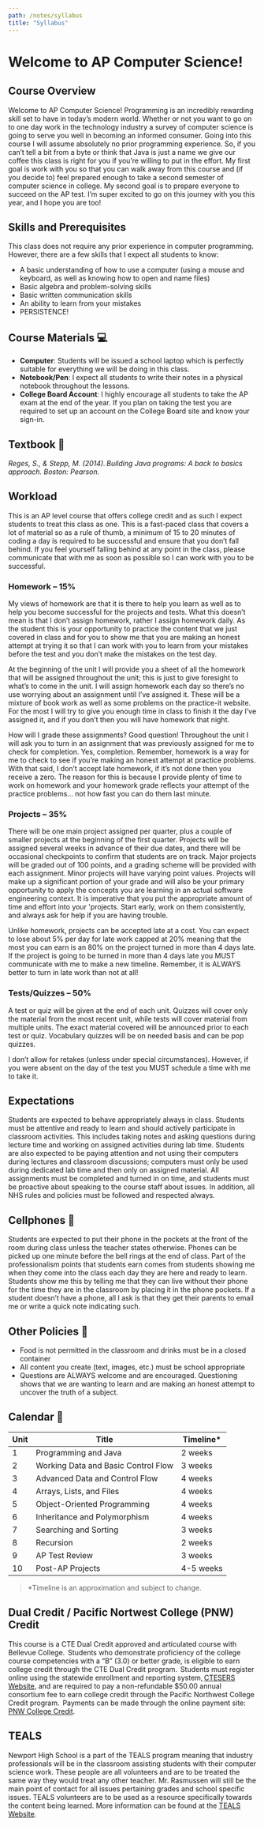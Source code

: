 ```yaml
---
path: /notes/syllabus
title: "Syllabus"
---
```


# Welcome to AP Computer Science!

## Course Overview

Welcome to AP Computer Science! Programming is an incredibly rewarding skill 
set to have in today’s modern world. Whether or not you want to go on to one 
day work in the technology industry a survey of computer science is going to 
serve you well in becoming an informed consumer. Going into this course I will 
assume absolutely no prior programming experience. So, if you can’t tell a 
bit from a byte or think that Java is just a name we give our coffee this class 
is right for you if you’re willing to put in the effort. My first goal is work 
with you so that you can walk away from this course and (if you decide to) feel 
prepared enough to take a second semester of computer science in college. 
My second goal is to prepare everyone to succeed on the AP test. I’m super 
excited to go on this journey with you this year, and I hope you are too! 

## Skills and Prerequisites 

This class does not require any prior experience in computer programming. 
However, there are a few skills that I expect all students to know: 

- A basic understanding of how to use a computer (using a mouse and keyboard, 
  as well as knowing how to open and name files) 
- Basic algebra and problem-solving skills 
- Basic written communication skills 
- An ability to learn from your mistakes  
- PERSISTENCE!  

## Course Materials :computer:

- **Computer**: Students will be issued a school laptop which is perfectly suitable 
  for everything we will be doing in this class.
- **Notebook/Pen**: I expect all students to write their notes in a physical 
  notebook throughout the lessons. 
- **College Board Account**: I highly encourage all students to take the AP exam 
  at the end of the year. If you plan on taking the test you are required to set 
  up an account on the College Board site and know your sign-in.  

## Textbook :book:

*Reges, S., & Stepp, M. (2014). Building Java programs: A back to basics approach. Boston: Pearson.*

## Workload

This is an AP level course that offers college credit and as such I expect students 
to treat this class as one. This is a fast-paced class that covers a lot of material 
so as a rule of thumb, a minimum of 15 to 20 minutes of coding a day is required to
be successful and ensure that you don’t fall behind. If you feel yourself falling 
behind at any point in the class, please communicate that with me as soon as 
possible so I can work with you to be successful.  

### Homework – 15% 

My views of homework are that it is there to help you learn as well as to help you 
become successful for the projects and tests. What this doesn’t mean is that I 
don’t assign homework, rather I assign homework daily. As the student this is 
your opportunity to practice the content that we just covered in class and for you 
to show me that you are making an honest attempt at trying it so that I can work 
with you to learn from your mistakes before the test and you don’t make the mistakes 
on the test day.  

At the beginning of the unit I will provide you a sheet of all the homework that 
will be assigned throughout the unit; this is just to give foresight to what’s to 
come in the unit. I will assign homework each day so there’s no use worrying about 
an assignment until I’ve assigned it. These will be a mixture of book work as well 
as some problems on the practice-it website. For the most I will try to give you 
enough time in class to finish it the day I’ve assigned it, and if you don’t then 
you will have homework that night.  

How will I grade these assignments? Good question! Throughout the unit I will ask 
you to turn in an assignment that was previously assigned for me to check for 
completion. Yes, completion. Remember, homework is a way for me to check to see if 
you’re making an honest attempt at practice problems. With that said, I don’t 
accept late homework, if it’s not done then you receive a zero. The reason for 
this is because I provide plenty of time to work on homework and your homework 
grade reflects your attempt of the practice problems… not how fast you can do them 
last minute.  

### Projects – 35% 

There will be one main project assigned per quarter, plus a couple of smaller 
projects at the beginning of the first quarter. Projects will be assigned several 
weeks in advance of their due dates, and there will be occasional checkpoints to 
confirm that students are on track. Major projects will be graded out of 100 
points, and a grading scheme will be provided with each assignment. Minor
projects will have varying point values. Projects will make up a significant 
portion of your grade and will also be your primary opportunity to apply the 
concepts you are learning in an actual software engineering context. It is 
imperative that you put the appropriate amount of time and effort into your 
'projects. Start early, work on them consistently, and always ask for help if 
you are having trouble. 

Unlike homework, projects can be accepted late at a cost. You can expect to lose 
about 5% per day for late work capped at 20% meaning that the most you can earn is 
an 80% on the project turned in more than 4 days late. If the project is going to 
be turned in more than 4 days late you MUST communicate with me to make a new 
timeline. Remember, it is ALWAYS better to turn in late work than not at all! 

### Tests/Quizzes – 50% 

A test or quiz will be given at the end of each unit. Quizzes will cover only the 
material from the most recent unit, while tests will cover material from multiple 
units. The exact material covered will be announced prior to each test or quiz. 
Vocabulary quizzes will be on needed basis and can be pop quizzes. 

I don’t allow for retakes (unless under special circumstances). However, if you 
were absent on the day of the test you MUST schedule a time with me to take it.  

## Expectations 

Students are expected to behave appropriately always in class. Students must be 
attentive and ready to learn and should actively participate in classroom 
activities. This includes taking notes and asking questions during lecture 
time and working on assigned activities during lab time. Students are also 
expected to be paying attention and not using their computers during lectures 
and classroom discussions; computers must only be used during dedicated lab time 
and then only on assigned material. All assignments must be completed and turned 
in on time, and students must be proactive about speaking to the course staff 
about issues. In addition, all NHS rules and policies must be followed and 
respected always. 

## Cellphones :iphone:

Students are expected to put their phone in the pockets at the front of the room 
during class unless the teacher states otherwise. Phones can be picked up one 
minute before the bell rings at the end of class. Part of the professionalism 
points that students earn comes from students showing me when they come into the 
class each day they are here and ready to learn. Students show me this by telling 
me that they can live without their phone for the time they are in the classroom 
by placing it in the phone pockets. If a student doesn’t have a phone, all I ask 
is that they get their parents to email me or write a quick note indicating such.  

## Other Policies :hamburger:

- Food is not permitted in the classroom and drinks must be in a closed container 
- All content you create (text, images, etc.) must be school appropriate 
- Questions are ALWAYS welcome and are encouraged. Questioning shows that we 
  are wanting to learn and are making an honest attempt to uncover the truth of 
  a subject.  

## Calendar :calendar:

| Unit | Title | Timeline* |
|------|-------|----------|
| 1 | Programming and Java | 2 weeks |
| 2 | Working Data and Basic Control Flow | 3 weeks |
| 3 | Advanced Data and Control Flow | 4 weeks |
| 4 | Arrays, Lists, and Files | 4 weeks |
| 5 | Object-Oriented Programming | 4 weeks |
| 6 | Inheritance and Polymorphism | 4 weeks |
| 7 | Searching and Sorting | 3 weeks |
| 8 | Recursion | 2 weeks |
| 9 | AP Test Review | 3 weeks |
| 10 | Post-AP Projects | 4-5 weeks |

> *Timeline is an approximation and subject to change.

## Dual Credit / Pacific Nortwest College (PNW) Credit

This course is a CTE Dual Credit approved and articulated course with Bellevue 
College.  Students who demonstrate proficiency of the college course competencies 
with a “B” (3.0) or better grade, is eligible to earn college credit through the 
CTE Dual Credit program.  Students must register online using the statewide 
enrollment and reporting system, [CTESERS Website](https://www.ctesers.org), and are required to 
pay a non-refundable $50.00 annual consortium fee to earn college credit through 
the Pacific Northwest College Credit program.  Payments can be made through the 
online payment site:  [PNW College Credit](http://PNWCollegeCredit.org/pay).

## TEALS

Newport High School is a part of the TEALS program meaning that industry professionals 
will be in the classroom assisting students with their computer science work. 
These people are all volunteers and are to be treated the same way they would 
treat any other teacher. Mr. Rasmussen will still be the main point of contact 
for all issues pertaining grades and school specific issues. TEALS volunteers are 
to be used as a resource specifically towards the content being learned. More information
can be found at the [TEALS Website](https://tealsk12.org).